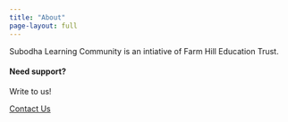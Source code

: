 ```yaml
---
title: "About"
page-layout: full
---
```


Subodha Learning Community is an intiative of Farm Hill Education Trust. 








::: {.page-cta}

#### Need support?

Write to us!

<a href="/contact" class="btn btn-primary">Contact Us</a>

:::
